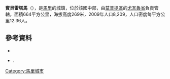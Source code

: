 {{Coord|15|10|3|N|4|25|52|W|display=title}}

'''賓貝雷塔馬'''（{{lang-fr|Bembéré Tama}}），是[[馬里|馬里]]的城鎮，位於該國中部，由[[莫普提區|莫普提區]]的[[尤瓦魯省|尤瓦魯省]]負責管轄，面積664平方公里，海拔高度269米，2009年人口8,209，人口密度每平方公里12.36人。

==參考資料==
*{{citation | url=http://instat.gov.ml/documentation/mopti.pdf | publisher=République de Mali: Institut National de la Statistique | title=Resultats Provisoires RGPH 2009 (Région de Mopti) | language=fr | accessdate=2015-07-17 | archive-date=2012-09-19 | archive-url=https://www.webcitation.org/6AnaIKCNv?url=http://instat.gov.ml/documentation/mopti.pdf | dead-url=no }}
*{{citation | title=Plan de Sécurité Alimentaire Commune Rurale de Bimbéré-Tama 2006-2010 | publisher=Commissariat à la Sécurité Alimentaire, République du Mali, USAID-Mali | year=2006 | url=http://www.aec.msu.edu/fs2/mali_fd_strtgy/plans/mopti/youwarou/psa_bimbere-tama.pdf | language=fr | deadurl=yes | archiveurl=https://web.archive.org/web/20120902174806/http://www.aec.msu.edu/fs2/mali_fd_strtgy/plans/mopti/youwarou/psa_bimbere-tama.pdf | archivedate=2012年9月2日 | df= | accessdate=2015年7月17日 }}.

{{莫普提區}}

[[Category:馬里城市|Category:馬里城市]]


{{Mali-geo-stub}}